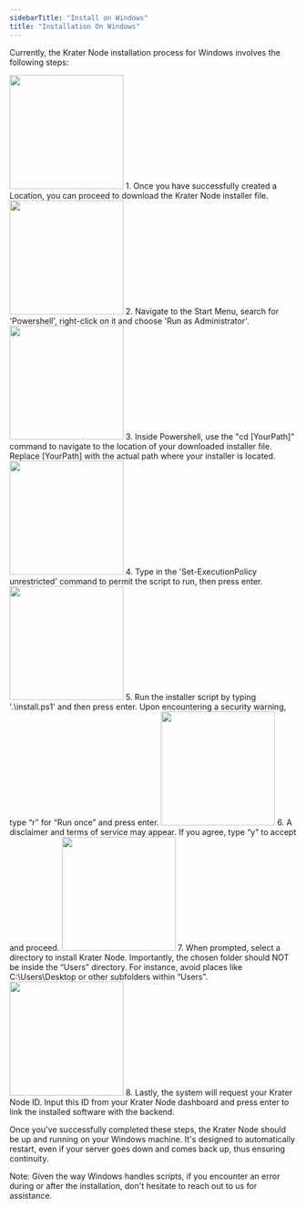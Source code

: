 ```yaml
---
sidebarTitle: "Install on Windows"
title: "Installation On Windows"
---
```

Currently, the Krater Node installation process for Windows involves the following steps:

<Frame caption=""><img height="200" src="https://github.com/krater-io/docs/blob/main/images/krater-node/install-windows/download.webp?raw=true" /></Frame>
1. Once you have successfully created a Location, you can proceed to download the Krater Node installer file.

<Frame caption=""><img height="200" src="https://github.com/krater-io/docs/blob/main/images/krater-node/install-windows/powershell.webp?raw=true" /></Frame>
2. Navigate to the Start Menu, search for 'Powershell', right-click on it and choose 'Run as Administrator'.

<Frame caption=""><img height="200" src="https://github.com/krater-io/docs/blob/main/images/krater-node/install-windows/cd-directory.webp?raw=true" /></Frame>
3. Inside Powershell, use the "cd [YourPath]" command to navigate to the location of your downloaded installer file. Replace [YourPath] with the actual path where your installer is located.

<Frame caption=""><img height="200" src="https://github.com/krater-io/docs/blob/main/images/krater-node/install-windows/change-policy.webp?raw=true" /></Frame>
4. Type in the 'Set-ExecutionPolicy unrestricted' command to permit the script to run, then press enter.

<Frame caption=""><img height="200" src="https://github.com/krater-io/docs/blob/main/images/krater-node/install-windows/execute-installer.webp?raw=true" /></Frame>
5. Run the installer script by typing '.\install.ps1' and then press enter. Upon encountering a security warning, type “r” for “Run once” and press enter.

<Frame caption=""><img height="200" src="https://github.com/krater-io/docs/blob/main/images/krater-node/install-windows/agree-to-terms.webp?raw=true" /></Frame>
6. A disclaimer and terms of service may appear. If you agree, type “y” to accept and proceed.

<Frame caption=""><img height="200" src="https://github.com/krater-io/docs/blob/main/images/krater-node/install-windows/select-folder.webp?raw=true" /></Frame>
7. When prompted, select a directory to install Krater Node. Importantly, the chosen folder should NOT be inside the “Users” directory. For instance, avoid places like C:\Users\Desktop or other subfolders within “Users”.

<Frame caption=""><img height="200" src="https://github.com/krater-io/docs/blob/main/images/krater-node/install-windows/input-id.webp?raw=true" /></Frame>
8. Lastly, the system will request your Krater Node ID. Input this ID from your Krater Node dashboard and press enter to link the installed software with the backend.

Once you've successfully completed these steps, the Krater Node should be up and running on your Windows machine. It's designed to automatically restart, even if your server goes down and comes back up, thus ensuring continuity.

Note: Given the way Windows handles scripts, if you encounter an error during or after the installation, don't hesitate to reach out to us for assistance.